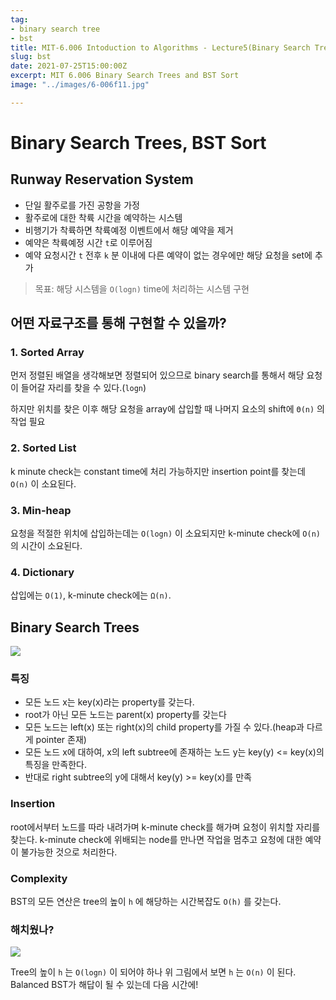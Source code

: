 ```yaml
---
tag:
- binary search tree
- bst
title: MIT-6.006 Intoduction to Algorithms - Lecture5(Binary Search Trees, BST Sort)
slug: bst
date: 2021-07-25T15:00:00Z
excerpt: MIT 6.006 Binary Search Trees and BST Sort
image: "../images/6-006f11.jpg"

---
```

# Binary Search Trees, BST Sort

## Runway Reservation System

* 단일 활주로를 가진 공항을 가정
* 활주로에 대한 착륙 시간을 예약하는 시스템
* 비행기가 착륙하면 착륙예정 이벤트에서 해당 예약을 제거
* 예약은 착륙예정 시간 `t`로 이루어짐
* 예약 요청시간 `t` 전후 `k` 분 이내에 다른 예약이 없는 경우에만 해당 요청을 set에 추가

> 목표: 해당 시스템을 `O(logn)` time에 처리하는 시스템 구현

## 어떤 자료구조를 통해 구현할 수 있을까?

### 1. Sorted Array

먼저 정렬된 배열을 생각해보면 정렬되어 있으므로 binary search를 통해서 해당 요청이 들어갈 자리를 찾을 수 있다.(`logn`)

하지만 위치를 찾은 이후 해당 요청을 array에 삽입할 때 나머지 요소의 shift에 `Θ(n)` 의 작업 필요

### 2. Sorted List

k minute check는 constant time에 처리 가능하지만 insertion point를 찾는데 `O(n)` 이 소요된다.

### 3. Min-heap

요청을 적절한 위치에 삽입하는데는 `O(logn)` 이 소요되지만 k-minute check에 `O(n)` 의 시간이 소요된다.

### 4. Dictionary

삽입에는 `O(1)`, k-minute check에는 `Ω(n)`.

## Binary Search Trees

![](../images/2021-07-26-1-30-36.png)

### 특징

* 모든 노드 x는 key(x)라는 property를 갖는다. 
* root가 아닌 모든 노드는 parent(x) property를 갖는다
* 모든 노드는 left(x) 또는 right(x)의 child property를 가질 수 있다.(heap과 다르게 pointer 존재)
* 모든 노드 x에 대하여, x의 left subtree에 존재하는 노드 y는 key(y) <= key(x)의 특징을 만족한다.
* 반대로 right subtree의 y에 대해서 key(y) >= key(x)를 만족

### Insertion

root에서부터 노드를 따라 내려가며 k-minute check를 해가며 요청이 위치할 자리를 찾는다. k-minute check에 위배되는 node를 만나면 작업을 멈추고 요청에 대한 예약이 불가능한 것으로 처리한다.

### Complexity

BST의 모든 연산은 tree의 높이 `h` 에 해당하는 시간복잡도 `O(h)` 를 갖는다.

### 해치웠나?

![](../images/2021-07-26-1-42-50.png)

Tree의 높이 `h` 는 `O(logn)` 이 되어야 하나 위 그림에서 보면 `h` 는 `O(n)` 이 된다. Balanced BST가 해답이 될 수 있는데 다음 시간에!